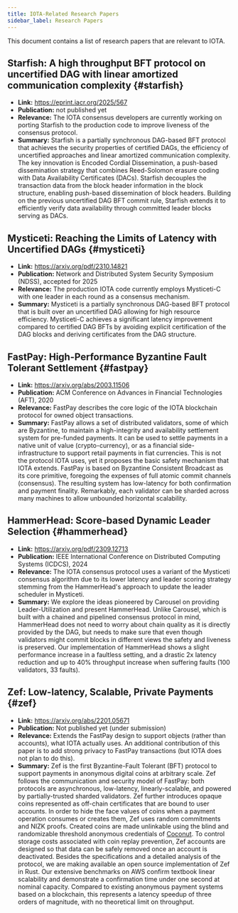 ```yaml
---
title: IOTA-Related Research Papers
sidebar_label: Research Papers
---
```


This document contains a list of research papers that are relevant to IOTA.

## Starfish: A high throughput BFT protocol on uncertified DAG with linear amortized communication complexity {#starfish}

- **Link:** https://eprint.iacr.org/2025/567
- **Publication:** not published yet
- **Relevance:** The IOTA consensus developers are currently working on porting Starfish to the production code to improve liveness of the consensus protocol.
- **Summary:** Starfish is a partially synchronous DAG-based BFT protocol that achieves the security properties of certified DAGs, the efficiency of uncertified approaches and linear amortized communication complexity. The key innovation is Encoded Cordial Dissemination, a push-based dissemination strategy that combines Reed-Solomon erasure coding with Data Availability Certificates (DACs). Starfish decouples the transaction data from the block header information in the block structure, enabling push-based dissemination of block headers. Building on the previous uncertified DAG BFT commit rule, Starfish extends it to efficiently verify data availability through committed leader blocks serving as DACs.


## Mysticeti: Reaching the Limits of Latency with Uncertified DAGs {#mysticeti}

- **Link:** https://arxiv.org/pdf/2310.14821
- **Publication:** Network and Distributed System Security Symposium (NDSS), accepted for 2025
- **Relevance:** The production IOTA code currently employs Mysticeti-C with one leader in each round as a consensus mechanism.
- **Summary:** Mysticeti is a partially synchronous DAG-based BFT protocol that is built over an uncertified DAG allowing for high resource efficiency. Mysticeti-C achieves a significant latency improvement compared to certified DAG BFTs by avoiding explicit certification of the DAG blocks and deriving certificates from the DAG structure.

## FastPay: High-Performance Byzantine Fault Tolerant Settlement {#fastpay}

- **Link:** https://arxiv.org/abs/2003.11506
- **Publication:** ACM Conference on Advances in Financial Technologies (AFT), 2020
- **Relevance:** FastPay describes the core logic of the IOTA blockchain protocol for owned object transactions.
- **Summary:** FastPay allows a set of distributed validators, some of which are Byzantine, to maintain a high-integrity and availability
  settlement system for pre-funded payments. It can be used to settle payments in a native unit of value (crypto-currency), or as a financial
  side-infrastructure to support retail payments in fiat currencies. This is not the protocol IOTA uses, yet it proposes the basic safety mechanism
  that IOTA extends. FastPay is based on Byzantine Consistent Broadcast as its core primitive, foregoing the expenses of full atomic commit channels
  (consensus). The resulting system has low-latency for both confirmation and payment finality. Remarkably, each validator can be sharded across many
  machines to allow unbounded horizontal scalability.

## HammerHead: Score-based Dynamic Leader Selection {#hammerhead}

- **Link:** https://arxiv.org/pdf/2309.12713
- **Publication:** IEEE International Conference on Distributed Computing Systems (ICDCS), 2024
- **Relevance:** The IOTA consensus protocol uses a variant of the Mysticeti consensus
algorithm due to its lower latency and leader scoring strategy stemming from the HammerHead's approach to update the leader scheduler in Mysticeti.
- **Summary:** We explore the ideas pioneered by Carousel on providing Leader-Utilization and present HammerHead. Unlike Carousel, which is built with a chained
and pipelined consensus protocol in mind, HammerHead does not need to worry about chain quality as it is directly provided by the DAG, but
needs to make sure that even though validators might commit blocks in different views the safety and liveness is preserved. Our implementation of HammerHead shows a slight performance increase in a faultless
setting, and a drastic 2x latency reduction and up to 40% throughput increase when suffering faults (100 validators, 33 faults).

## Zef: Low-latency, Scalable, Private Payments {#zef}

- **Link:** https://arxiv.org/abs/2201.05671
- **Publication:** Not published yet (under submission)
- **Relevance:** Extends the FastPay design to support objects (rather than accounts), what IOTA actually uses. An additional contribution of this paper is
  to add strong privacy to FastPay transactions (but IOTA does not plan to do this).
- **Summary:** Zef is the first Byzantine-Fault Tolerant (BFT) protocol to support payments in anonymous digital coins at arbitrary scale. Zef
  follows the communication and security model of FastPay: both protocols are asynchronous, low-latency, linearly-scalable, and powered by partially-trusted
  sharded validators. Zef further introduces opaque coins represented as off-chain certificates that are bound to user accounts. In order to hide the face
  values of coins when a payment operation consumes or creates them, Zef uses random commitments and NIZK proofs. Created coins are made unlinkable using the
  blind and randomizable threshold anonymous credentials of [Coconut](https://arxiv.org/pdf/1802.07344.pdf). To control storage costs associated with coin
  replay prevention, Zef accounts are designed so that data can be safely removed once an account is deactivated. Besides the specifications and a detailed
  analysis of the protocol, we are making available an open source implementation of Zef in Rust. Our extensive benchmarks on AWS confirm textbook linear
  scalability and demonstrate a confirmation time under one second at nominal capacity. Compared to existing anonymous payment systems based on a blockchain,
  this represents a latency speedup of three orders of magnitude, with no theoretical limit on throughput.